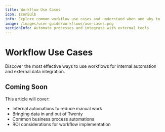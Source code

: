 ```yaml
---
title: Workflow Use Cases
icon: IconBulb
info: Explore common workflow use cases and understand when and why to build automations.
image: /images/user-guide/workflows/use-cases.png
sectionInfo: Automate processes and integrate with external tools
---
```


# Workflow Use Cases

Discover the most effective ways to use workflows for internal automation and external data integration.

## Coming Soon

This article will cover:
- Internal automations to reduce manual work
- Bringing data in and out of Twenty
- Common business process automations
- ROI considerations for workflow implementation

<ArticleEditContent></ArticleEditContent>
